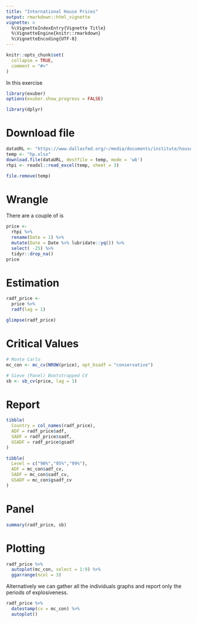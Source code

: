 ```yaml
---
title: "International House Prices"
output: rmarkdown::html_vignette
vignette: >
  %\VignetteIndexEntry{Vignette Title}
  %\VignetteEngine{knitr::rmarkdown}
  %\VignetteEncoding{UTF-8}
---
```


```r
knitr::opts_chunk$set(
  collapse = TRUE,
  comment = "#>"
)
```

In this exercise

```r
library(exuber)
options(exuber.show_progress = FALSE)
```


```r
library(dplyr)
```

# Download file 

```r
dataURL <- "https://www.dallasfed.org/~/media/documents/institute/houseprice/hp1803.xlsx"
temp <- "hp.xlsx"
download.file(dataURL, destfile = temp, mode = 'wb')
rhpi <- readxl::read_excel(temp, sheet = 3)
```

```r
file.remove(temp)
```

# Wrangle

There are a couple of is

```r
price <-
  rhpi %>%
  rename(Date = 1) %>%
  mutate(Date = Date %>% lubridate::yq()) %>%
  select( -25) %>% 
  tidyr::drop_na()
price
```


# Estimation 

```r
radf_price <- 
  price %>% 
  radf(lag = 1)
```

```r
glimpse(radf_price)
```

# Critical Values

```r
# Monte Carlo
mc_con <- mc_cv(NROW(price), opt_bsadf = "conservative")
```

```r
# Sieve (Panel) Bootstrapped CV
sb <- sb_cv(price, lag = 1)
```

# Report

```r
tibble(
  Country = col_names(radf_price),
  ADF = radf_price$adf,
  SADF = radf_price$sadf,
  GSADF = radf_price$gsadf
)
```

```r
tibble(
  Level = c("90%","95%","99%"),
  ADF = mc_con$adf_cv,
  SADF = mc_con$sadf_cv,
  GSADF = mc_con$gsadf_cv
)
```

# Panel

```r
summary(radf_price, sb)
```

# Plotting

```r
radf_price %>%
  autoplot(mc_con, select = 1:9) %>%
  ggarrange(ncol = 3)
```

Alternatively we can gather all the individuals graphs and report only the periods of explosiveness.

```r
radf_price %>%
  datestamp(cv = mc_con) %>%
  autoplot()
```
